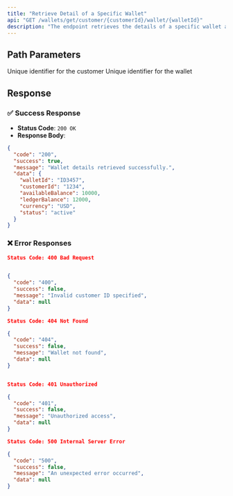 ```yaml
---
title: "Retrieve Detail of a Specific Wallet"
api: "GET /wallets/get/customer/{customerId}/wallet/{walletId}"
description: "The endpoint retrieves the details of a specific wallet associated with a customer using their unique identifiers."
---
```



## Path Parameters

<ParamField path="customerId" type="string" required>
  Unique identifier for the customer
</ParamField>

<ParamField path="walletId" type="string" required>
  Unique identifier for the wallet
</ParamField>


## Response

### ✅ Success Response

- **Status Code**: `200 OK`
- **Response Body**:

```json
{
  "code": "200",
  "success": true,
  "message": "Wallet details retrieved successfully.",
  "data": {
    "walletId": "ID3457",
    "customerId": "1234",
    "availableBalance": 10000,
    "ledgerBalance": 12000,
    "currency": "USD",
    "status": "active"
  }
}
```

### ❌ Error Responses

```json
Status Code: 400 Bad Request


{
  "code": "400",
  "success": false,
  "message": "Invalid customer ID specified",
  "data": null
}

Status Code: 404 Not Found

{
  "code": "404",
  "success": false,
  "message": "Wallet not found",
  "data": null
}


Status Code: 401 Unauthorized

{
  "code": "401",
  "success": false,
  "message": "Unauthorized access",
  "data": null
}

Status Code: 500 Internal Server Error

{
  "code": "500",
  "success": false,
  "message": "An unexpected error occurred",
  "data": null
}
